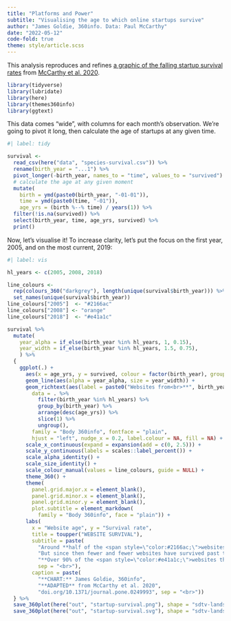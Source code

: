 ```yaml
---
title: "Platforms and Power"
subtitle: "Visualising the age to which online startups survive"
author: "James Goldie, 360info. Data: Paul McCarthy"
date: "2022-05-12"
code-fold: true
theme: style/article.scss
---
```


This analysis reproduces and refines [a graphic of the falling startup survival rates](https://github.com/behavioral-ds/online-diversity/blob/main/scripts/plot_fig6.R) from [McCarthy et al. 2020](https://github.com/behavioral-ds/online-diversity).

```r
library(tidyverse)
library(lubridate)
library(here)
library(themes360info)
library(ggtext)
```

This data comes "wide", with columns for each month's observation. We're going to pivot it long,
then calculate the age of startups at any given time.

```r
#| label: tidy

survival <-
  read_csv(here("data", "species-survival.csv")) %>%
  rename(birth_year = "...1") %>%
  pivot_longer(-birth_year, names_to = "time", values_to = "survived") %>%
  # calculate the age at any given moment
  mutate(
    birth = ymd(paste0(birth_year, "-01-01")),
    time = ymd(paste0(time, "-01")),
    age_yrs = (birth %--% time) / years(1)) %>%
  filter(!is.na(survived)) %>%
  select(birth_year, time, age_yrs, survived) %>%
  print()
```

Now, let's visualise it! To increase clarity, let's put the focus on the first year, 2005, and on the most current, 2019:

```r
#| label: vis

hl_years <- c(2005, 2008, 2018)

line_colours <-
  rep(colours_360("darkgrey"), length(unique(survival$birth_year))) %>%
  set_names(unique(survival$birth_year))
line_colours["2005"]  <- "#2166ac"
line_colours["2008"] <- "orange"
line_colours["2018"]  <- "#e41a1c"

survival %>%
  mutate(
    year_alpha = if_else(birth_year %in% hl_years, 1, 0.15),
    year_width = if_else(birth_year %in% hl_years, 1.5, 0.75),
    ) %>%
  {
    ggplot(.) +
      aes(x = age_yrs, y = survived, colour = factor(birth_year), group = factor(birth_year)) +
      geom_line(aes(alpha = year_alpha, size = year_width)) +
      geom_richtext(aes(label = paste0("Websites from<br>**", birth_year, "**")),
        data = . %>%
          filter(birth_year %in% hl_years) %>%
          group_by(birth_year) %>%
          arrange(desc(age_yrs)) %>%
          slice(1) %>%
          ungroup(),
        family = "Body 360info", fontface = "plain",
        hjust = "left", nudge_x = 0.2, label.colour = NA, fill = NA) +
      scale_x_continuous(expand = expansion(add = c(0, 2.5))) +
      scale_y_continuous(labels = scales::label_percent()) +
      scale_alpha_identity() +
      scale_size_identity() +
      scale_colour_manual(values = line_colours, guide = NULL) +
      theme_360() +
      theme(
        panel.grid.major.x = element_blank(),
        panel.grid.minor.x = element_blank(),
        panel.grid.minor.y = element_blank(),
        plot.subtitle = element_markdown(
          family = "Body 360info", face = "plain")) +
      labs(
        x = "Website age", y = "Survival rate",
        title = toupper("WEBSITE SURVIVAL"),
        subtitle = paste(
          "Around **half of the <span style=\"color:#2166ac;\">websites that began in 2005</span>** are still around 15 years later.",
          "But since then fewer and fewer websites have survived past their first few years.",
          "**Over 90% of the <span style=\"color:#e41a1c;\">websites that launched in 2018</span> failed** within two years.",
          sep = "<br>"),
        caption = paste(
          "**CHART:** James Goldie, 360info",
          "**ADAPTED** from McCarthy et al. 2020",
          "doi.org/10.1371/journal.pone.0249993", sep = "<br>"))
  } %>%
  save_360plot(here("out", "startup-survival.png"), shape = "sdtv-landscape") %>%
  save_360plot(here("out", "startup-survival.svg"), shape = "sdtv-landscape") 
```